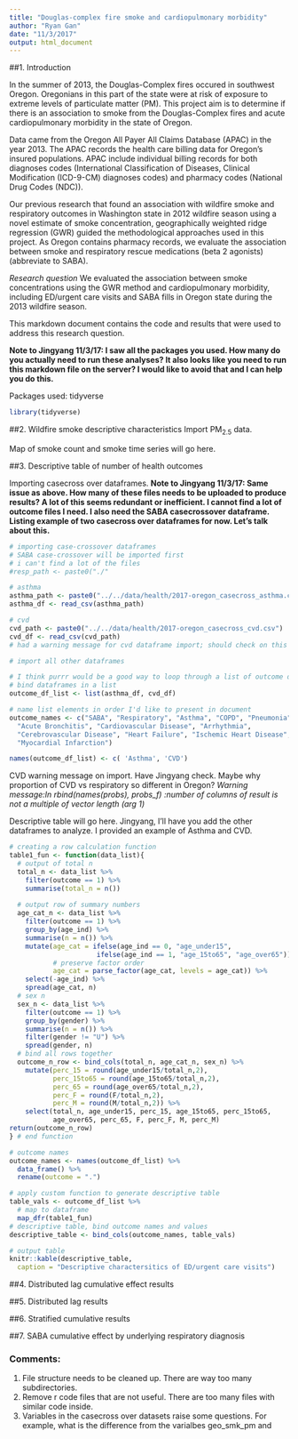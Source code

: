 ```yaml
---
title: "Douglas-complex fire smoke and cardiopulmonary morbidity"
author: "Ryan Gan"
date: "11/3/2017"
output: html_document
---
```


##1. Introduction

In the summer of 2013, the Douglas-Complex fires occured in southwest Oregon. Oregonians in this part of the state were at risk of exposure to extreme levels of particulate matter (PM). This project aim is to determine if there is an association to smoke from the Douglas-Complex fires and acute cardiopulmonary morbidity in the state of Oregon.

Data came from the Oregon All Payer All Claims Database (APAC) in the year 2013. The APAC records the health care billing data for Oregon's insured populations. APAC include individual billing records for both diagnoses codes (International Classification of Diseases, Clinical Modification (ICD-9-CM) diagnoses codes) and pharmacy codes (National Drug Codes (NDC)). 

Our previous research that found an association with wildfire smoke and respiratory outcomes in Washington state in 2012 wildfire season using a novel estimate of smoke concentration, geographically weighted ridge regression (GWR) guided the methodological approaches used in this project. As Oregon contains pharmacy records, we evaluate the association between smoke and respiratory rescue medications (beta 2 agonists) (abbreviate to SABA). 

*Research question*
We evaluated the association between smoke concentrations using the GWR method and cardiopulmonary morbidity, including ED/urgent care visits and SABA fills in Oregon state during the 2013 wildfire season.

This markdown document contains the code and results that were used to address this research question.

**Note to Jingyang 11/3/17: I saw all the packages you used. How many do you actually need to run these analyses? It also looks like you need to run this markdown file on the server? I would like to avoid that and I can help you do this.**

Packages used: tidyverse
```r
library(tidyverse)
```

##2. Wildfire smoke descriptive characteristics
Import PM~2.5~ data.

Map of smoke count and smoke time series will go here.

##3. Descriptive table of number of health outcomes

Importing casecross over dataframes.
**Note to Jingyang 11/3/17: Same issue as above. How many of these files needs to be uploaded to produce results? A lot of this seems redundant or inefficient. I cannot find a lot of outcome files I need. I also need the SABA casecrossover dataframe. Listing example of two casecross over dataframes for now. Let's talk about this.**

```r
# importing case-crossover dataframes 
# SABA case-crossover will be imported first
# i can't find a lot of the files
#resp_path <- paste0("./"

# asthma
asthma_path <- paste0("../../data/health/2017-oregon_casecross_asthma.csv")
asthma_df <- read_csv(asthma_path)

# cvd 
cvd_path <- paste0("../../data/health/2017-oregon_casecross_cvd.csv")
cvd_df <- read_csv(cvd_path)
# had a warning message for cvd dataframe import; should check on this

# import all other dataframes

# I think purrr would be a good way to loop through a list of outcome dataframes
# bind dataframes in a list
outcome_df_list <- list(asthma_df, cvd_df)

# name list elements in order I'd like to present in document
outcome_names <- c("SABA", "Respiratory", "Asthma", "COPD", "Pneumonia", 
  "Acute Bronchitis", "Cardiovascular Disease", "Arrhythmia", 
  "Cerebrovascular Disease", "Heart Failure", "Ischemic Heart Disease", 
  "Myocardial Infarction")

names(outcome_df_list) <- c( 'Asthma', 'CVD')
```

CVD warning message on import. Have Jingyang check. Maybe why proportion of CVD vs respiratory so different in Oregon?
*Warning message:In rbind(names(probs), probs_f) :number of columns of result is not a multiple of vector length (arg 1)*

Descriptive table will go here. Jingyang, I'll have you add the other dataframes to analyze. I provided an example of Asthma and CVD. 

```r
# creating a row calculation function
table1_fun <- function(data_list){
  # output of total n
  total_n <- data_list %>% 
    filter(outcome == 1) %>%
    summarise(total_n = n())
  
  # output row of summary numbers
  age_cat_n <- data_list %>% 
    filter(outcome == 1) %>%
    group_by(age_ind) %>% 
    summarise(n = n()) %>%
    mutate(age_cat = ifelse(age_ind == 0, "age_under15",
                      ifelse(age_ind == 1, "age_15to65", "age_over65")),
           # preserve factor order
           age_cat = parse_factor(age_cat, levels = age_cat)) %>% 
    select(-age_ind) %>% 
    spread(age_cat, n)
  # sex n
  sex_n <- data_list %>% 
    filter(outcome == 1) %>% 
    group_by(gender) %>% 
    summarise(n = n()) %>% 
    filter(gender != "U") %>% 
    spread(gender, n)
  # bind all rows together
  outcome_n_row <- bind_cols(total_n, age_cat_n, sex_n) %>% 
    mutate(perc_15 = round(age_under15/total_n,2), 
           perc_15to65 = round(age_15to65/total_n,2),
           perc_65 = round(age_over65/total_n,2),
           perc_F = round(F/total_n,2),
           perc_M = round(M/total_n,2)) %>% 
    select(total_n, age_under15, perc_15, age_15to65, perc_15to65, 
           age_over65, perc_65, F, perc_F, M, perc_M)
return(outcome_n_row)
} # end function

# outcome names
outcome_names <- names(outcome_df_list) %>% 
  data_frame() %>% 
  rename(outcome = ".")

# apply custom function to generate descriptive table
table_vals <- outcome_df_list %>% 
  # map to dataframe
  map_dfr(table1_fun) 
# descriptive table, bind outcome names and values
descriptive_table <- bind_cols(outcome_names, table_vals)

# output table
knitr::kable(descriptive_table, 
  caption = "Descriptive charactersitics of ED/urgent care visits")
```

##4. Distributed lag cumulative effect results

##5. Distributed lag results

##6. Stratified cumulative results

##7. SABA cumulative effect by underlying respiratory diagnosis


### Comments:
1. File structure needs to be cleaned up. There are way too many subdirectories.
2. Remove r code files that are not useful. There are too many files with similar code inside.
3. Variables in the casecross over datasets raise some questions. For example, what is the difference from the varialbes geo_smk_pm and 



